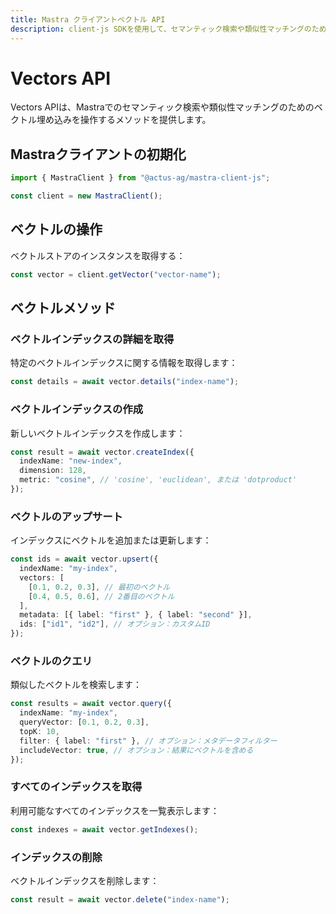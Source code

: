 ```yaml
---
title: Mastra クライアントベクトル API
description: client-js SDKを使用して、セマンティック検索や類似性マッチングのためのベクトル埋め込みをMastraで操作する方法を学びます。
---
```


# Vectors API

Vectors APIは、Mastraでのセマンティック検索や類似性マッチングのためのベクトル埋め込みを操作するメソッドを提供します。

## Mastraクライアントの初期化

```typescript
import { MastraClient } from "@actus-ag/mastra-client-js";

const client = new MastraClient();
```

## ベクトルの操作

ベクトルストアのインスタンスを取得する：

```typescript
const vector = client.getVector("vector-name");
```

## ベクトルメソッド

### ベクトルインデックスの詳細を取得

特定のベクトルインデックスに関する情報を取得します：

```typescript
const details = await vector.details("index-name");
```

### ベクトルインデックスの作成

新しいベクトルインデックスを作成します：

```typescript
const result = await vector.createIndex({
  indexName: "new-index",
  dimension: 128,
  metric: "cosine", // 'cosine', 'euclidean', または 'dotproduct'
});
```

### ベクトルのアップサート

インデックスにベクトルを追加または更新します：

```typescript
const ids = await vector.upsert({
  indexName: "my-index",
  vectors: [
    [0.1, 0.2, 0.3], // 最初のベクトル
    [0.4, 0.5, 0.6], // 2番目のベクトル
  ],
  metadata: [{ label: "first" }, { label: "second" }],
  ids: ["id1", "id2"], // オプション：カスタムID
});
```

### ベクトルのクエリ

類似したベクトルを検索します：

```typescript
const results = await vector.query({
  indexName: "my-index",
  queryVector: [0.1, 0.2, 0.3],
  topK: 10,
  filter: { label: "first" }, // オプション：メタデータフィルター
  includeVector: true, // オプション：結果にベクトルを含める
});
```

### すべてのインデックスを取得

利用可能なすべてのインデックスを一覧表示します：

```typescript
const indexes = await vector.getIndexes();
```

### インデックスの削除

ベクトルインデックスを削除します：

```typescript
const result = await vector.delete("index-name");
```
